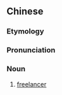 {{also|自由职业者}}
==Chinese==
{{zh-forms|s=自由职业者|type=41}}
{{wikipedia|lang=zh|自由職業者}}

===Etymology===
{{zh-compound|自由職業|者|self-employed, freelance|person, -er}}

===Pronunciation===
{{zh-pron
|m=zìyóuzhíyèzhě
|cat=n
}}

===Noun===
{{zh-noun}}

# [[freelancer]]